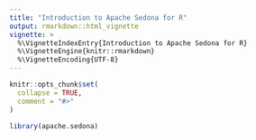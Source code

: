 ```yaml
---
title: "Introduction to Apache Sedona for R"
output: rmarkdown::html_vignette
vignette: >
  %\VignetteIndexEntry{Introduction to Apache Sedona for R}
  %\VignetteEngine{knitr::rmarkdown}
  %\VignetteEncoding{UTF-8}
---
```


```r
knitr::opts_chunk$set(
  collapse = TRUE,
  comment = "#>"
)
```

```r
library(apache.sedona)
```
